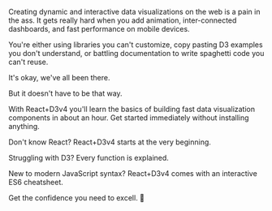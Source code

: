 Creating dynamic and interactive data visualizations on the web is a pain in the
ass. It gets really hard when you add animation, inter-connected dashboards, and
fast performance on mobile devices.

You're either using libraries you can't customize, copy pasting D3 examples you
don't understand, or battling documentation to write spaghetti code you can't
reuse.

It's okay, we've all been there.

But it doesn't have to be that way.

With React+D3v4 you'll learn the basics of building fast data visualization
components in about an hour. Get started immediately without installing
anything.

Don't know React? React+D3v4 starts at the very beginning.

Struggling with D3? Every function is explained.

New to modern JavaScript syntax? React+D3v4 comes with an interactive ES6
cheatsheet.

Get the confidence you need to excell. <span role="img"
aria-label="so cool">💪</span>
